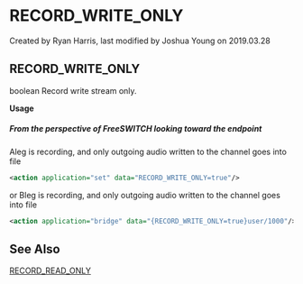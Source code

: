 
# RECORD_WRITE_ONLY 

 Created by  Ryan Harris, last modified by  Joshua Young on 2019.03.28

## RECORD_WRITE_ONLY

boolean Record write stream only.

**Usage** 

##### From the perspective of FreeSWITCH looking toward the endpoint

Aleg is recording, and only outgoing audio written to the channel goes into file

```xml
<action application="set" data="RECORD_WRITE_ONLY=true"/>
```

or Bleg is recording, and only outgoing audio written to the channel goes into file

```xml
<action application="bridge" data="{RECORD_WRITE_ONLY=true}user/1000"/>
```

## See Also

[RECORD\_READ\_ONLY](./RECORD_READ_ONLY_16353891.mdx)


